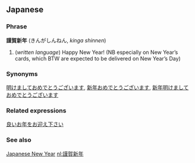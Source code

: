 ==Japanese==
===Phrase===
'''謹賀新年''' (きんがしんねん, ''kinga shinnen'')
# (''written language'') Happy New Year! (NB especially on New Year’s cards, which BTW are expected to be delivered on New Year’s Day)
===Synonyms===
[[明けましておめでとうございます]], [[新年おめでとうございます]], [[新年明けましておめでとうございます]]
===Related expressions===
[[良いお年をお迎え下さい]]

===See also===
[[w:en:Japanese_New_Year| Japanese New Year]]
[[nl:謹賀新年]]